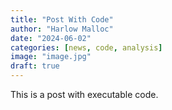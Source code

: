 ```yaml
---
title: "Post With Code"
author: "Harlow Malloc"
date: "2024-06-02"
categories: [news, code, analysis]
image: "image.jpg"
draft: true
---
```


This is a post with executable code.
